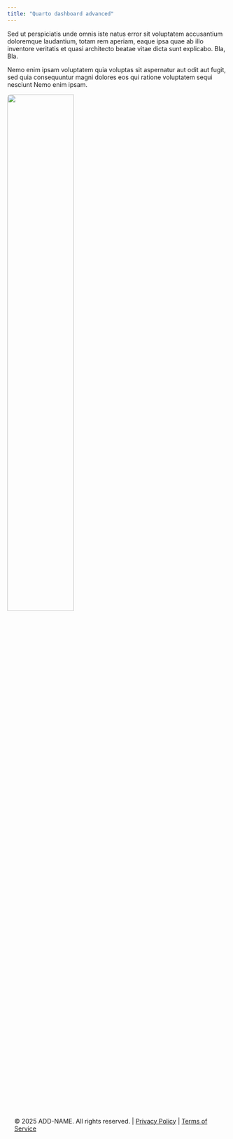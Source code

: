 ```yaml
---
title: "Quarto dashboard advanced"
---
```


::: {.grid}

::: {.g-col-7}

Sed ut perspiciatis unde omnis iste natus error sit voluptatem accusantium doloremque laudantium, totam rem aperiam, eaque ipsa quae ab illo inventore veritatis et quasi architecto beatae vitae dicta sunt explicabo. Bla, Bla.

Nemo enim ipsam voluptatem quia voluptas sit aspernatur aut odit aut fugit, sed quia consequuntur magni dolores eos qui ratione voluptatem sequi nesciunt Nemo enim ipsam.

:::
  
::: {.g-col-4}


![](images/home3.png){.center width="55%" style="border-radius: 8px;"}


:::
  
:::  

::: {.footer style="text-align: left; padding: 1rem; margin-top: 10rem;"}

© 2025 ADD-NAME. All rights reserved. | [Privacy Policy](#) | [Terms of Service](#)

:::

